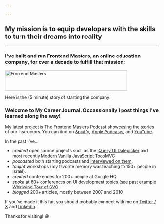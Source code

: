 ```yaml
---

---
```


<h2>My mission is to equip <span class="block">developers</span> with the <span class="block">skills</span> to turn their <span class="block alt">dreams</span> into <span class="block alt">reality</span></h2>

-----

### I've built and run Frontend Masters, an online education company, for over a decade to fulfill that mission:

<a href="https://frontendmasters.com">
  <img src="/frontendmasters.svg" alt="Frontend Masters" width="400" height="67" />
</a>

Here is the (5 minute) story of starting the company:

<YouTube id="KL5vEhdFpgQ" poster="https://i.ytimg.com/vi/KL5vEhdFpgQ/maxresdefault.jpg" params="controls=1" />

### Welcome to My Career Journal. Occassionally I post things I've learned along the way!

My latest project is The Frontend Masters Podcast showcasing the stories of our instructors. You can find on [Spotify](https://open.spotify.com/show/6El1Q4QV8OTAJVY2DWKMbo), [Apple Podcasts](https://podcasts.apple.com/gb/podcast/the-frontend-masters-podcast/id1710458565), and [YouTube](https://www.youtube.com/playlist?list=PLum3CyP95edxwLIHenKw0nMHlfvr76ZSU).

In the past I’ve…

- _created_ open source projects such as the [jQuery UI Datepicker](https://jqueryui.com/datepicker/) and most recently [Modern Vanilla JavaScript TodoMVC](https://github.com/1Marc/todomvc-vanillajs-2022)
- _podcasted_ both starting podcasts and [interviewed on them](/podcasts).
- _taught_ workshops (my favorite memory was teaching to 150+ people in Israel).
- _created_ conferences for 200+ people at Google HQ.
- _spoke_ at 60+ conferences on UI development topics (see past example [Whirlwind Tour of SVG](https://www.youtube.com/watch?v=a2K_pOp2ydQ).
- _blogged_ 200+ articles, mostly between 2007 and 2010.

If you've made it this far, you should probably connect with me on [Twitter / X](https://twitter.com/1marc) and [LinkedIn](http://www.linkedin.com/in/1marc).

Thanks for visiting! 😀
